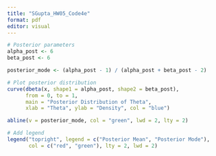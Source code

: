 ```yaml
---
title: "SGupta_HW05_Code4e"
format: pdf
editor: visual
---
```


```r
# Posterior parameters
alpha_post <- 6
beta_post <- 6

posterior_mode <- (alpha_post - 1) / (alpha_post + beta_post - 2)

# Plot posterior distribution
curve(dbeta(x, shape1 = alpha_post, shape2 = beta_post), 
      from = 0, to = 1, 
      main = "Posterior Distribution of Theta", 
      xlab = "Theta", ylab = "Density", col = "blue")

abline(v = posterior_mode, col = "green", lwd = 2, lty = 2)

# Add legend
legend("topright", legend = c("Posterior Mean", "Posterior Mode"), 
       col = c("red", "green"), lty = 2, lwd = 2)




```
